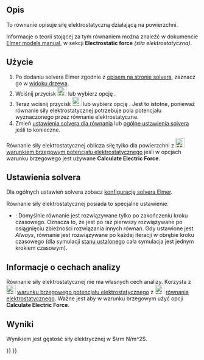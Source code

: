 <languages/>

{{Docnav/pl
|[[FEM_EquationElectrostatic/pl|Równanie elektrostatyczne]]
|[[FEM_EquationMagnetodynamic/pl|Równanie magnetodynamiczne]]
|[[FEM_Workbench/pl|środowisko pracy MES]]
|IconL=FEM_EquationElectrostatic.svg
|IconR=FEM_EquationMagnetodynamic.svg
|IconC=Workbench_FEM.svg
}}

{{GuiCommand/pl
|Name=FEM EquationElectricforce
|Name/pl=Równanie siły elektrostatycznej
|MenuLocation=Rozwiąż → Równania elektromagnetyczne → Równanie siły elektrostatycznej
|Workbenches=[[FEM_Workbench/pl|MES]]
|Version=0.19
|SeeAlso=[[FEM_EquationElectrostatic/pl|Równanie elektrostatyczne]]
}}

<span id="Description"></span>
==Opis==

To równanie opisuje siłę elektrostatyczną działającą na powierzchni.

Informacje o teorii stojącej za tym równaniem można znaleźć w dokumencie [http://www.elmerfem.org/blog/documentation/ Elmer models manual], w sekcji '''Electrostatic force''' ''(siła elektrostatyczna)''.

<span id="Usage"></span>
==Użycie==

# Po dodaniu solvera Elmer zgodnie z [[FEM_SolverElmer/pl#Równania|opisem na stronie solvera]], zaznacz go w [[Tree_view/pl|widoku drzewa]].
# Wciśnij przycisk [[Image:FEM_EquationElectricforce.svg|24px]] lub wybierz opcję {{MenuCommand|Rozwiąż → Równania elektromagnetyczne → Równanie siły elektrostatycznej}}.
# Teraz wciśnij przycisk [[Image:FEM_EquationElectrostatic.svg|24px]] lub wybierz opcję {{MenuCommand|Rozwiąż → Równania elektromagnetyczne → [[FEM_EquationElectrostatic/pl|Równanie elektrostatyczne]]}}. Jest to istotne, ponieważ równanie siły elektrostatycznej potrzebuje pola potencjału wyznaczonego przez równanie elektrostatyczne.
# Zmień [[#Ustawienia_solvera|ustawienia solvera dla równania]] lub [[FEM_SolverElmer_SolverSettings/pl|ogólne ustawienia solvera]] jeśli to konieczne.

Równanie siły elektrostatycznej oblicza siłę tylko dla powierzchni z [[Image:FEM_ConstraintElectrostaticPotential.svg|24px]] [[FEM_ConstraintElectrostaticPotential/pl|warunkiem brzegowym potencjału elektrostatycznego]] jeśli w opcjach warunku brzegowego jest używane '''Calculate Electric Force'''.

<span id="Solver_Settings"></span>
==Ustawienia solvera==

Dla ogólnych ustawień solvera zobacz [[FEM_SolverElmer_SolverSettings/pl|konfigurację solvera Elmer]].

Równanie siły elektrostatycznej posiada to specjalne ustawienieː
* {{PropertyData|Exec Solver}}: Domyślnie równanie jest rozwiązywane tylko po zakończeniu kroku czasowego. Oznacza to, że jest po raz pierwszy rozwiązywane po osiągnięciu zbieżności rozwiązania innych równań. Gdy ustawione jest ''Always'', równanie jest rozwiązywane po każdej iteracji w obrębie kroku czasowego (dla symulacji [[FEM_SolverElmer_SolverSettings/pl#Typ|stanu ustalonego]] cała symulacja jest jednym krokiem czasowym).

<span id="Analysis_Feature_Information"></span>
==Informacje o cechach analizy==

Równanie siły elektrostatycznej nie ma własnych cech analizy. Korzysta z [[Image:FEM_ConstraintElectrostaticPotential.svg|24px]] [[FEM_ConstraintElectrostaticPotential/pl|warunku brzegowego potencjału elektrostatycznego]] z [[Image:FEM_EquationElectrostatic.svg|24px]] [[FEM_EquationElectrostatic/pl|równania elektrostatycznego]]. Ważne jest aby w warunku brzegowym użyć opcji '''Calculate Electric Force'''.

<span id="Result"></span>
==Wyniki==

Wynikiem jest gęstość siły elektrycznej w <math>\rm N/m^2</math>.


{{Docnav/pl
|[[FEM_EquationElectrostatic/pl|Równanie elektrostatyczne]]
|[[FEM_EquationMagnetodynamic/pl|Równanie magnetodynamiczne]]
|[[FEM_Workbench/pl|środowisko pracy MES]]
|IconL=FEM_EquationElectrostatic.svg
|IconR=FEM_EquationMagnetodynamic.svg
|IconC=Workbench_FEM.svg
}}

{{FEM Tools navi{{#translation:}}}}
{{Userdocnavi{{#translation:}}}}